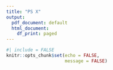```yaml
---
title: "PS X"
output:
  pdf_document: default
  html_document:
    df_print: paged
---
```


```r
#| include = FALSE
knitr::opts_chunk$set(echo = FALSE,
                      message = FALSE)
```
